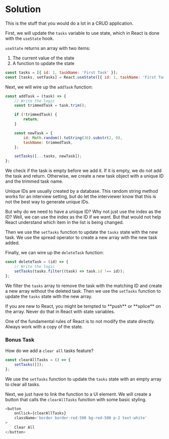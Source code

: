 
# Solution

<VideoEmbed
	id='_NjbGj_82FY'
	title='Hooks: useState-1 | React Coding | Easy Practice Question | Frontend Hire'
/>

This is the stuff that you would do a lot in a CRUD application.

First, we will update the `tasks` variable to use state, which in React is done with the `useState` hook.

`useState` returns an array with two items:

1. The current value of the state
2. A function to update the state

```js title="App.jsx" del={1} ins={2}
const tasks = [{ id: 1, taskName: 'First Task' }];
const [tasks, setTasks] = React.useState([{ id: 1, taskName: 'First Task' }]);
```

Next, we will wire up the `addTask` function:

```js title="App.jsx" del={2} ins={3-14}
const addTask = (task) => {
	// Write the logic
	const trimmedTask = task.trim();

	if (!trimmedTask) {
		return;
	}

	const newTask = {
		id: Math.random().toString(36).substr(2, 9),
		taskName: trimmedTask,
	};

	setTasks([...tasks, newTask]);
};
```

We check if the task is empty before we add it. If it is empty, we do not add the task and return. Otherwise, we create a new task object with a unique ID and the trimmed task name.

<Callout type='warn'>
Unique IDs are usually created by a database. This random string method works for an interview setting, but do let the interviewer know that this is not the best way to generate unique IDs.

But why do we need to have a unique ID? Why not just use the index as the ID? Well, we can use the index as the ID if we want. But that would not help React understand which item in the list is being changed.

</Callout>

Then we use the `setTasks` function to update the `tasks` state with the new task. We use the spread operator to create a new array with the new task added.

Finally, we can wire up the `deleteTask` function:

```js title="App.jsx" del={2} ins={3}
const deleteTask = (id) => {
	// Write the logic
	setTasks(tasks.filter((task) => task.id !== id));
};
```

We filter the `tasks` array to remove the task with the matching ID and create a new array without the deleted task. Then we use the `setTasks` function to update the `tasks` state with the new array.

<Callout type='error'>
If you are new to React, you might be tempted to **push** or **splice** on the array. Never do that in React with state variables.

One of the fundamental rules of React is to not modify the state directly. Always work with a copy of the state.

</Callout>

### Bonus Task

How do we add a `clear all` tasks feature?

```js title="App.jsx" ins={1-3}
const clearAllTasks = () => {
	setTasks([]);
};
```

We use the `setTasks` function to update the `tasks` state with an empty array to clear all tasks.

Next, we just have to link the function to a UI element. We will create a button that calls the `clearAllTasks` function with some basic styling.

```js title="App.jsx" ins={1-6}
<button
	onClick={clearAllTasks}
	className='border border-red-500 bg-red-500 p-2 text-white'
>
	Clear All
</button>
```

